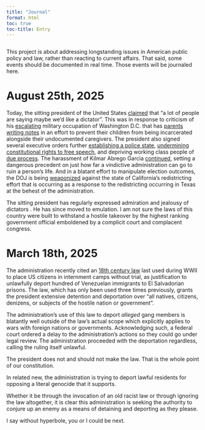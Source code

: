 ```yaml
---
title: "Journal"
format: html
toc: true
toc-title: Entry
---
```


```r
```

::: {.callout-note icon="false"}
This project is about addressing longstanding issues in American public policy and law, rather than reacting to current affairs. That said, some events should be documented in real time. Those events will be journaled here.
:::

# August 25th, 2025

Today, the sitting president of the United States [claimed](https://www.axios.com/2025/08/25/trump-dictator-national-guard-dc) that "a lot of people are saying maybe we'd like a dictator". This was in response to criticism of his [escalating](https://www.theguardian.com/us-news/2025/aug/25/trump-washington-dc-national-guard-weapons) military occupation of Washington D.C. that has [parents writing notes](https://www.theguardian.com/us-news/2025/aug/25/washington-dc-daycare-workers-parents-immigration-raids) in an effort to prevent their children from being incarcerated alongside their undocumented caregivers. The president also signed several executive orders further [establishing a police state](https://www.axios.com/2025/08/25/trump-dc-executive-order-national-guard), [undermining constitutional rights to free speech](https://apnews.com/article/trump-executive-order-flag-burning-4628d588350db4f6baf10ae1d91f49c1), and depriving working class people of [due process](https://www.reuters.com/world/us/trump-signs-orders-aimed-ending-cashless-bail-policies-2025-08-25/). The harassment of Kilmar Abrego Garcia [continued](https://apnews.com/article/abrego-garcia-deportation-uganda-ice-2bad172b72c4871bc20bfa221b49b8bd), setting a dangerous precedent on just how far a vindictive administration can go to ruin a person's life. And in a blatant effort to manipulate election outcomes, the DOJ is being [weaponized](https://www.forbes.com/sites/antoniopequenoiv/2025/08/25/trump-says-doj-will-sue-california-pretty-soon-over-redistricting-proposal/) against the state of California's redistricting effort that is occurring as a response to the redistricting occurring in Texas at the behest of the administration.

The sitting president has regularly expressed admiration and jealousy of dictators . He has since moved to emulation. I am not sure the laws of this country were built to withstand a hostile takeover by the highest ranking government official emboldened by a complicit court and complacent congress.

# March 18th, 2025

The administration recently cited an [18th century law](https://uscode.house.gov/view.xhtml?path=/prelim@title50/chapter3&edition=prelim) last used during WWII to place US citizens in internment camps without trial, as justification to unlawfully deport hundred of Venezuelan immigrants to El Salvadorian prisons. The law, which has only been used three times previously, grants the president extensive detention and deportation over "all natives, citizens, denizens, or subjects of the hostile nation or government".

The administration's use of this law to deport *alleged* gang members is blatantly well outside of the law's actual scope which explicitly applies to wars with foreign nations or governments. Acknowledging such, a federal court ordered a delay to the administration's actions so they could go under legal review. The administration proceeded with the deportation regardless, calling the ruling itself unlawful.

The president does not and should not make the law. That is the whole point of our constitution.

In related new, the administration is trying to deport lawful residents for opposing a literal genocide that it supports.

Whether it be through the invocation of an old racist law or through ignoring the law altogether, it is clear this administration is seeking the authority to conjure up an enemy as a means of detaining and deporting as they please.

I say without hyperbole, you or I could be next.
